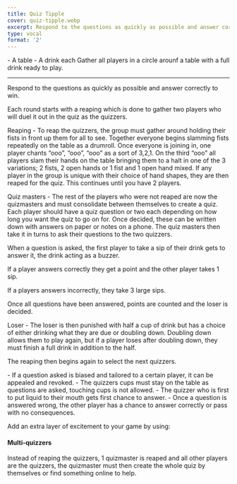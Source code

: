```yaml
---
title: Quiz Tipple
cover: quiz-tipple.webp
excerpt: Respond to the questions as quickly as possible and answer correctly to win.
type: vocal
format: '2'
---
```


<GameHero
  cover="/BeerGoggleGames/images/quiz-tipple.webp"
  alt="Quiz Tipple"
/>

<GameSection title="Equipment" icon="/BeerGoggleGames/images/liquor.webp">
-   A table
-   A drink each
</GameSection>

<GameSection title="Setup" icon="/BeerGoggleGames/images/settings.webp">
Gather all players in a circle arounf a table with a full drink ready to play.

* * *
</GameSection>

<GameSection title="Aim of the Game" icon="/BeerGoggleGames/images/target.webp">
<p>Respond to the questions as quickly as possible and answer correctly to win.</p>
</GameSection>

<GameSection title="How to Play" icon="/BeerGoggleGames/images/question.webp">
Each round starts with a reaping which is done to gather two players who will duel it out in the quiz as the quizzers.

Reaping - To reap the quizzers, the group must gather around holding their fists in front up them for all to see. Together everyone begins slamming fists repeatedly on the table as a drumroll. Once everyone is joining in, one player chants “ooo”, “ooo”, “ooo” as a sort of 3,2,1. On the third “ooo” all players slam their hands on the table bringing them to a halt in one of the 3 variations; 2 fists, 2 open hands or 1 fist and 1 open hand mixed. If any player in the group is unique with their choice of hand shapes, they are then reaped for the quiz. This continues until you have 2 players.

Quiz masters - The rest of the players who were not reaped are now the quizmasters and must consolidate between themselves to create a quiz. Each player should have a quiz question or two each depending on how long you want the quiz to go on for. Once decided, these can be written down with answers on paper or notes on a phone. The quiz masters then take it in turns to ask their questions to the two quizzers.

When a question is asked, the first player to take a sip of their drink gets to answer it, the drink acting as a buzzer.

If a player answers correctly they get a point and the other player takes 1 sip.

If a players answers incorrectly, they take 3 large sips.

Once all questions have been answered, points are counted and the loser is decided.

Loser - The loser is then punished with half a cup of drink but has a choice of either drinking what they are due or doubling down. Doubling down allows them to play again, but if a player loses after doubling down, they must finish a full drink in addition to the half.

The reaping then begins again to select the next quizzers.
</GameSection>

<GameSection title="Rules" icon="/BeerGoggleGames/images/rules.webp">
-   If a question asked is biased and tailored to a certain player, it can be appealed and revoked.
-   The quizzers cups must stay on the table as questions are asked, touching cups is not allowed.
-   The quizzer who is first to put liquid to their mouth gets first chance to answer.
-   Once a question is answered wrong, the other player has a chance to answer correctly or pass with no consequences.
</GameSection>

<GameSection title="Special Edition" icon="/BeerGoggleGames/images/special.webp">

<p>Add an extra layer of excitement to your game by using:</p>

<h4>Multi-quizzers</h4>

<p>Instead of reaping the quizzers, 1 quizmaster is reaped and all other players are the quizzers, the quizmaster must then create the whole quiz by themselves or find something online to help.</p>
</GameSection>

<ShareButtons title="Quiz Tipple" />

<FeedbackCard>
</FeedbackCard>
